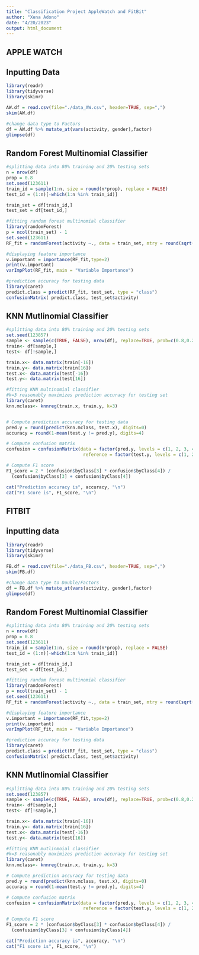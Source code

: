 ---
title: "Classification Project AppleWatch and FitBit"
author: "Xena Adono"
date: "4/20/2023"
output: html_document
---

## APPLE WATCH 

## Inputting Data
```{r, message = FALSE, warning=FALSE}
library(readr)
library(tidyverse)
library(skimr)

AW.df = read.csv(file="./data_AW.csv", header=TRUE, sep=",")
skim(AW.df)

#change data type to Factors
df = AW.df %>% mutate_at(vars(activity, gender),factor)
glimpse(df)
```


## Random Forest Multinomial Classifier 
```{r, message = FALSE, warning=FALSE}
#splitting data into 80% training and 20% testing sets 
n = nrow(df)
prop = 0.8
set.seed(123611)
train_id = sample(1:n, size = round(n*prop), replace = FALSE)
test_id = (1:n)[-which(1:n %in% train_id)]

train_set = df[train_id,]
test_set = df[test_id,]

#fitting random forest multinomial classifier
library(randomForest)
p = ncol(train_set) - 1
set.seed(123611)
RF_fit = randomForest(activity ~., data = train_set, mtry = round(sqrt(p)), importance = TRUE)

#displaying feature importance 
v.important = importance(RF_fit,type=2)
print(v.important)
varImpPlot(RF_fit, main = "Variable Importance")

#prediction accuracy for testing data
library(caret)
predict.class = predict(RF_fit, test_set, type = "class")
confusionMatrix( predict.class, test_set$activity)
```



## KNN Mutlinomial Classifier
```{r, message = FALSE, warning=FALSE}
#splitting data into 80% training and 20% testing sets
set.seed(123857)
sample <- sample(c(TRUE, FALSE), nrow(df), replace=TRUE, prob=c(0.8,0.2))
train<- df[sample,]
test<- df[!sample,]

train.x<- data.matrix(train[-16])
train.y<- data.matrix(train[16])
test.x<- data.matrix(test[-16])
test.y<- data.matrix(test[16])

#fitting KNN multinomial classifier
#k=3 reasonably maximizes prediction accuracy for testing set
library(caret)
knn.mclass<- knnreg(train.x, train.y, k=3)


# Compute prediction accuracy for testing data
pred.y = round(predict(knn.mclass, test.x), digits=0)
accuracy = round(1-mean(test.y != pred.y), digits=4)

# Compute confusion matrix
confusion = confusionMatrix(data = factor(pred.y, levels = c(1, 2, 3, 4)),
                             reference = factor(test.y, levels = c(1, 2, 3, 4)))

# Compute F1 score
F1_score = 2 * (confusion$byClass[3] * confusion$byClass[4]) /
  (confusion$byClass[3] + confusion$byClass[4])

cat("Prediction accuracy is", accuracy, "\n")
cat("F1 score is", F1_score, "\n")
```





## FITBIT
## inputting data
```{r, message = FALSE, warning=FALSE}
library(readr)
library(tidyverse)
library(skimr)

FB.df = read.csv(file="./data_FB.csv", header=TRUE, sep=",")
skim(FB.df)

#change data type to Double/Factors
df = FB.df %>% mutate_at(vars(activity, gender),factor)
glimpse(df)
```


## Random Forest Multinomial Classifier 
```{r, message = FALSE, warning=FALSE}
#splitting data into 80% training and 20% testing sets 
n = nrow(df)
prop = 0.8
set.seed(123611)
train_id = sample(1:n, size = round(n*prop), replace = FALSE)
test_id = (1:n)[-which(1:n %in% train_id)]

train_set = df[train_id,]
test_set = df[test_id,]

#fitting random forest multinomial classifier
library(randomForest)
p = ncol(train_set) - 1
set.seed(123611)
RF_fit = randomForest(activity ~., data = train_set, mtry = round(sqrt(p)), importance = TRUE)

#displaying feature importance 
v.important = importance(RF_fit,type=2)
print(v.important)
varImpPlot(RF_fit, main = "Variable Importance")

#prediction accuracy for testing data
library(caret)
predict.class = predict(RF_fit, test_set, type = "class")
confusionMatrix( predict.class, test_set$activity)
```



## KNN Mutlinomial Classifier
```{r, message = FALSE, warning=FALSE}
#splitting data into 80% training and 20% testing sets
set.seed(123857)
sample <- sample(c(TRUE, FALSE), nrow(df), replace=TRUE, prob=c(0.8,0.2))
train<- df[sample,]
test<- df[!sample,]

train.x<- data.matrix(train[-16])
train.y<- data.matrix(train[16])
test.x<- data.matrix(test[-16])
test.y<- data.matrix(test[16])

#fitting KNN mutlinmoial classifier
#k=3 reasonably maximizes prediction accuracy for testing set
library(caret)
knn.mclass<- knnreg(train.x, train.y, k=3)

# Compute prediction accuracy for testing data
pred.y = round(predict(knn.mclass, test.x), digits=0)
accuracy = round(1-mean(test.y != pred.y), digits=4)

# Compute confusion matrix
confusion = confusionMatrix(data = factor(pred.y, levels = c(1, 2, 3, 4)),
                             reference = factor(test.y, levels = c(1, 2, 3, 4)))

# Compute F1 score
F1_score = 2 * (confusion$byClass[3] * confusion$byClass[4]) /
  (confusion$byClass[3] + confusion$byClass[4])

cat("Prediction accuracy is", accuracy, "\n")
cat("F1 score is", F1_score, "\n")
```

